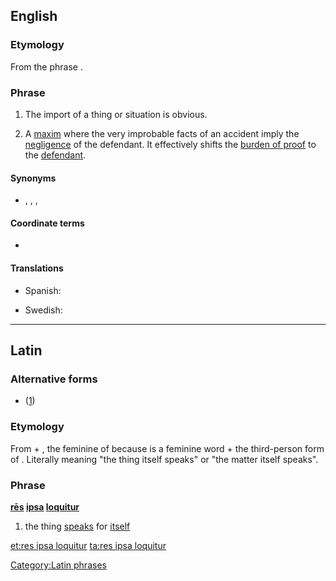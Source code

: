 ==English==
{{wikipedia}}

===Etymology===
From the {{etyl|la|en}} phrase {{m|la|rēs ipsa loquitur||the thing speaks for itself}}.

===Phrase===
{{en-phrase|head=[[res ipsa loquitur#Latin|res ipsa loquitur]]}}

# The import of a thing or situation is obvious.
# {{lb|en|legal}} A [[maxim]] where the very improbable facts of an accident imply the [[negligence]] of the defendant. It effectively shifts the [[burden of proof]] to the [[defendant]].

====Synonyms====
* {{sense|import is obvious}} {{l|en|clear cut}}, {{l|en|cut and dried}}, {{l|en|open and shut}}, {{l|en|open and shut case}}

====Coordinate terms====
* {{l|en|prima facie}}

====Translations====
{{trans-top|maxim where improbable facts imply negligence}}
* Spanish: {{t|es|la cosa habla por sí misma}}
{{trans-mid}}
* Swedish: {{t|sv|saken talar för sig själv}}
{{trans-bottom}}

----

==Latin==

===Alternative forms===
* {{l|la|res loquitur ipsa|rēs loquitur ipsa}} ([http://books.google.is/books?id=bXGJuX1mDrwC&lpg=PP1&pg=PA201])

===Etymology===
From {{m|la|rēs||thing}} + {{m|la|ipsa||herself}}, the feminine of {{m|la|ipse||himself}} because {{m|la|rēs}} is a feminine word + {{m|la|loquitur||she speaks}} the third-person form of {{m|la|loquor||I speak}}. Literally meaning "the thing itself speaks" or "the matter itself speaks".

===Phrase===
'''[[res#Latin|rēs]] [[ipsa]] [[loquor#Latin|loquitur]]'''

# the thing [[speak]]s for [[itself]]

[[Category:Latin phrases]]

[[et:res ipsa loquitur]]
[[ta:res ipsa loquitur]]